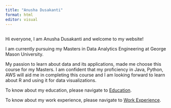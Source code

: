 ```yaml
---
title: "Anusha Dusakanti"
format: html
editor: visual
---
```


## 

Hi everyone, I am Anusha Dusakanti and welcome to my website!

I am currently pursuing my Masters in Data Analytics Engineering at George Mason University.

My passion to learn about data and its applications, made me choose this course for my Masters. I am confident that my proficiency in Java, Python, AWS will aid me in completing this course and I am looking forward to learn about R and using it for data visualizations.

To know about my education, please navigate to [Education](https://anushadusakanti15.github.io/quali.html).

To know about my work experience, please navigate to [Work Experience](https://anushadusakanti15.github.io/about.html).
